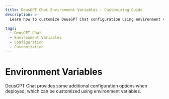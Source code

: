 ```yaml
---
title: DeusGPT Chat Environment Variables - Customizing Guide
description: >-
  Learn how to customize DeusGPT Chat configuration using environment variables for additional features and options.

tags:
  - DeusGPT Chat
  - Environment Variables
  - Configuration
  - Customization
---
```


# Environment Variables

DeusGPT Chat provides some additional configuration options when deployed, which can be customized using environment variables.

<Cards>
  <Card href={'environment-variables/basic'} title={'Basic Environment Variables'} />
  <Card href={'environment-variables/model-provider'} title={'Model Service Providers'} />
  <Cards href={'environment-variables/auth'} title={'Authentication'} />
  <Cards href={'environment-variables/analytics'} title={'Data Analytics'} />
</Cards>
